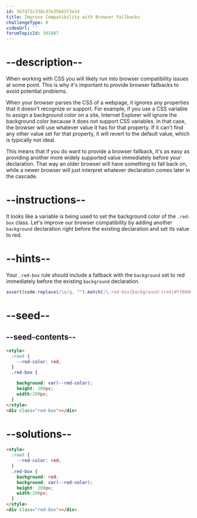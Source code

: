 ```yaml
---
id: 5b7d72c338cd7e35b63f3e14
title: Improve Compatibility with Browser Fallbacks
challengeType: 0
videoUrl: ''
forumTopicId: 301087
---
```


# --description--

When working with CSS you will likely run into browser compatibility issues at some point. This is why it's important to provide browser fallbacks to avoid potential problems.

When your browser parses the CSS of a webpage, it ignores any properties that it doesn't recognize or support. For example, if you use a CSS variable to assign a background color on a site, Internet Explorer will ignore the background color because it does not support CSS variables. In that case, the browser will use whatever value it has for that property. If it can't find any other value set for that property, it will revert to the default value, which is typically not ideal.

This means that if you do want to provide a browser fallback, it's as easy as providing another more widely supported value immediately before your declaration. That way an older browser will have something to fall back on, while a newer browser will just interpret whatever declaration comes later in the cascade.

# --instructions--

It looks like a variable is being used to set the background color of the `.red-box` class. Let's improve our browser compatibility by adding another `background` declaration right before the existing declaration and set its value to red.

# --hints--

Your `.red-box` rule should include a fallback with the `background` set to red immediately before the existing `background` declaration.

```js
assert(code.replace(/\s/g, "").match(/\.red-box{background:(red|#ff0000|#f00|rgb\(255,0,0\)|rgb\(100%,0%,0%\)|hsl\(0,100%,50%\));background:var\(--red-color\);height:200px;width:200px;}/gi));
```

# --seed--

## --seed-contents--

```html
<style>
  :root {
    --red-color: red;
  }
  .red-box {

    background: var(--red-color);
    height: 200px;
    width:200px;
  }
</style>
<div class="red-box"></div>
```

# --solutions--

```html
<style>
  :root {
    --red-color: red;
  }
  .red-box {
    background: red;
    background: var(--red-color);
    height: 200px;
    width:200px;
  }
</style>
<div class="red-box"></div>
```
